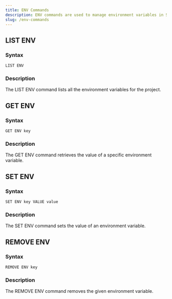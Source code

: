 ```yaml
---
title: ENV Commands
description: ENV commands are used to manage environment variables in SQLite Cloud. 
slug: /env-commands
---
```


## LIST ENV
### Syntax
```
LIST ENV
```

### Description
The LIST ENV command lists all the environment variables for the project.

## GET ENV
### Syntax
```
GET ENV key
```
### Description
The GET ENV command retrieves the value of a specific environment variable.


## SET ENV
### Syntax
```
SET ENV key VALUE value
```
### Description
The SET ENV command sets the value of an environment variable.

## REMOVE ENV
### Syntax
```
REMOVE ENV key
```
### Description
The REMOVE ENV command removes the given environment variable.
